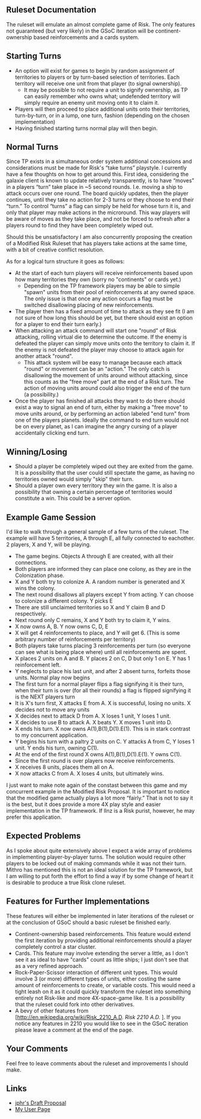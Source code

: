 == Ruleset Documentation ==
The ruleset will emulate an almost complete game of Risk. The only features not guaranteed (but very likely) in the GSoC iteration will be continent-ownership based reinforcements and a cards system.


== Starting Turns ==
*An option will exist for games to begin by random assignment of territories to players or by turn-based selection of territories. Each territory will receive one unit from that player (to signal ownership). 
**It may be possible to not require a unit to signify ownership, as TP can easily remember who owns what; undefended territory will simply require an enemy unit moving onto it to claim it.
*Players will then proceed to place additional units onto their territories, turn-by-turn, or in a lump, one turn, fashion (depending on the chosen implementation)
*Having finished starting turns normal play will then begin.


== Normal Turns ==
Since TP exists in a simultaneous order system additional concessions and considerations must be made for Risk's “take turns” playstyle. I currently have a few thoughts on how to get around this. First idea, considering the galaxie client is known to update relatively transparently, is to have “moves” in a players “turn” take place in ~5 second rounds. I.e. moving a ship to attack occurs over one round. The board quickly updates, then the player continues, until they take no action for 2-3 turns or they choose to end their “turn.” To control “turns” a flag can simply be held for whose turn it is, and only that player may make actions in the microround. This way players will be aware of moves as they take place, and not be forced to refresh after a players round to find they have been completely wiped out. 

Should this be unsatisfactory I am also concurrently proposing the creation of a Modified Risk Ruleset that has players take actions at the same time, with a bit of creative conflict resolution.

As for a logical turn structure it goes as follows:
*At the start of each turn players will receive reinforcements based upon how many territories they own (sorry no "continents" or cards yet.)
**Depending on the TP framework players may be able to simple "spawn" units from their pool of reinforcements at any owned space. The only issue is that once any action occurs a flag must be switched disallowing placing of new reinforcements.
*The player then has a fixed amount of time to attack as they see fit (I am not sure of how long this should be yet, but there should exist an option for a player to end their turn early.)
*When attacking an attack command will start one "round" of Risk attacking, rolling virtual die to determine the outcome. If the enemy is defeated the player can simply move units onto the territory to claim it. If the enemy is not defeated the player may choose to attack again for another attack "round". 
**This attack system will be easy to manage because each attack "round" or movement can be an "action." The only catch is disallowing the movement of units around without attacking, since this counts as the "free move" part at the end of a Risk turn. The action of moving units around could also trigger the end of the turn (a possibility.)
*Once the player has finished all attacks they want to do there should exist a way to signal an end of turn, either by making a "free move" to move units around, or by performing an action labeled "end turn" from one of the players planets. Ideally the command to end turn would not be on every planet, as I can imagine the angry cursing of a player accidentally clicking end turn.


== Winning/Losing ==
*Should a player be completely wiped out they are exited from the game. It is a possibility that the user could still spectate the game, as having no territories owned would simply "skip" their turn.
*Should a player own every territory they win the game. It is also a possibility that owning a certain percentage of territories would constitute a win. This could be a server option.


== Example Game Session ==
I'd like to walk through a general sample of a few turns of the ruleset. The example will have 5 territories, A through E, all fully connected to eachother. 2 players, X and Y, will be playing.
*The game begins. Objects A through E are created, with all their connections.
*Both players are informed they can place one colony, as they are in the Colonization phase.
*X and Y both try to colonize A. A random number is generated and X wins the colony.
*The next round disallows all players except Y from acting. Y can choose to colonize a different colony. Y picks E
*There are still unclaimed territories so X and Y claim B and D respectively.
*Next round only C remains, X and Y both try to claim it, Y wins.
*X now owns A, B. Y now owns C, D, E
*X will get 4 reinforcements to place, and Y will get 6. (This is some arbitrary number of reinforcements per territory)
*Both players take turns placing 3 reinforcements per turn (so everyone can see what is being place where) until all reinforcements are spent.
*X places 2 units on A and B. Y places 2 on C, D but only 1 on E. Y has 1 reinforcement left.
*Y neglects to place his last unit, and after 2 absent turns, forfeits those units. Normal play now begins
*The first turn for a normal player flips a flag signifying it is their turn, when their turn is over (for all their rounds) a flag is flipped signifying it is the NEXT players turn
*It is X's turn first, X attacks E from A. X is successful, losing no units. X decides not to move any units
*X decides next to attack D from A. X loses 1 unit, Y loses 1 unit.
*X decides to use B to attack A. X beats Y. X moves 1 unit into D.
*X ends his turn. X now owns A(1),B(1),D(1).E(1). This is in stark contrast to my concurrent application.
*Y begins his turn with a paltry 2 units on C. Y attacks A from C, Y loses 1 unit. Y ends his turn, owning C(1).
*At the end of the first round X owns A(1),B(1),D(1).E(1). Y owns C(1).
*Since the first round is over players now receive reinforcements.
*X receives 8 units, places them all on A.
*X now attacks C from A. X loses 4 units, but ultimately wins.

I just want to make note again of the constast between this game and my concurrent example in the Modified Risk Proposal. It is important to notice that the modified game actually plays a lot more “fairly.” That is not to say it is the best, but it does provide a more 4X play style and easier implementation in the TP framework. If llnz is a Risk purist, however, he may prefer this application.


== Expected Problems ==
As I spoke about quite extensively above I expect a wide array of problems in implementing player-by-player turns. The solution would require other players to be locked out of making commands while it was not their turn. Mithro has mentioned this is not an ideal solution for the TP framework, but I am willing to put forth the effort to find a way if by some change of heart it is desirable to produce a true Risk clone ruleset.

== Features for Further Implementations ==
These features will either be implemented in later iterations of the ruleset or at the conclusion of GSoC should a basic ruleset be finished early.
*Continent-ownership based reinforcements. This feature would extend the first iteration by providing additional reinforcements should a player completely control a star cluster.
*Cards. This feature may involve extending the server a little, as I don't see it as ideal to have "cards" count as little ships; I just don't see that as a very refined approach.
*Rock-Paper-Scissor interaction of different unit types. This would involve 3 (or more) different types of units, either costing the same amount of reinforcements to create, or variable costs. This would need a tight leash on it as it could quickly transform the ruleset into something entirely not Risk-like and more 4X-space-game like. It is a possibility that the ruleset could fork into other derivatives.
*A bevy of other features from [http://en.wikipedia.org/wiki/Risk_2210_A.D. ''Risk 2210 A.D.'' ]. If you notice any features in 2210 you would like to see in the GSoC iteration please leave a comment at the end of the page.

== Your Comments ==
Feel free to leave comments about the ruleset and improvements I should make.

== Links ==
* [[Jphr_proposal| jphr's Draft Proposal ]]
* [[user:Jphr| My User Page]]